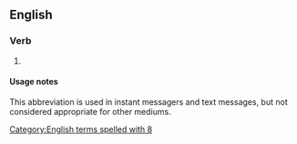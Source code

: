 ==English==

===Verb===
{{en-verb|h8}}

# {{lb|en|Internet slang|text messaging}} {{abbreviation of|hate|lang=en}}

====Usage notes====
This abbreviation is used in instant messagers and text messages, but not considered appropriate for other mediums.

[[Category:English terms spelled with 8]]